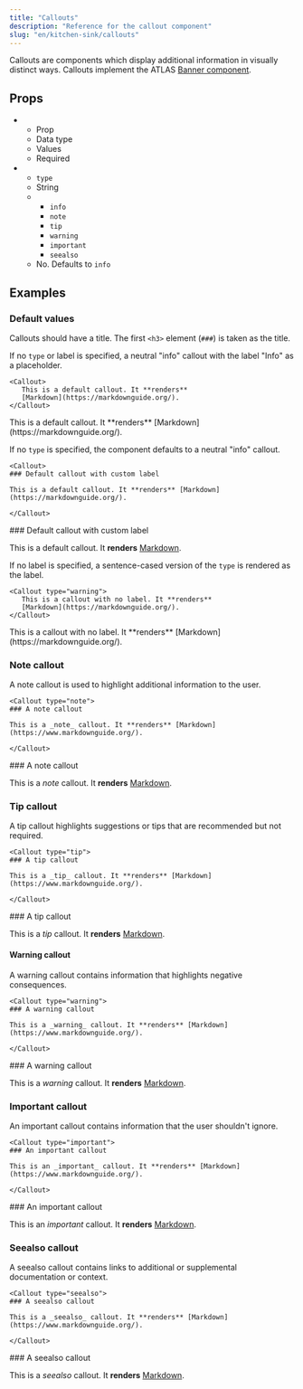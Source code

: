 ```yaml
---
title: "Callouts"
description: "Reference for the callout component"
slug: "en/kitchen-sink/callouts"
---
```


Callouts are components which display additional information in visually distinct ways. Callouts implement the ATLAS [Banner component](https://atlas.adeven.com/docs/components/Banner).

## Props

<ListTable>

-  -  Prop
   -  Data type
   -  Values
   -  Required
-  -  `type`
   -  String
   -  -  `info`
      -  `note`
      -  `tip`
      -  `warning`
      -  `important`
      -  `seealso`
   -  No. Defaults to `info`

</ListTable>

## Examples

### Default values

Callouts should have a title. The first `<h3>` element (`###`) is taken as the title.

If no `type` or label is specified, a neutral "info" callout with the label "Info" as a placeholder.

```mdx
<Callout>
   This is a default callout. It **renders**
   [Markdown](https://markdownguide.org/).
</Callout>
```

<Callout>
   This is a default callout. It **renders**
   [Markdown](https://markdownguide.org/).
</Callout>

If no `type` is specified, the component defaults to a neutral "info" callout.

```mdx
<Callout>
### Default callout with custom label

This is a default callout. It **renders** [Markdown](https://markdownguide.org/).

</Callout>
```

<Callout>
### Default callout with custom label

This is a default callout. It **renders** [Markdown](https://markdownguide.org/).

</Callout>

If no label is specified, a sentence-cased version of the `type` is rendered as the label.

```mdx
<Callout type="warning">
   This is a callout with no label. It **renders**
   [Markdown](https://markdownguide.org/).
</Callout>
```

<Callout type="warning">
   This is a callout with no label. It **renders**
   [Markdown](https://markdownguide.org/).
</Callout>

### Note callout

A note callout is used to highlight additional information to the user.

```mdx
<Callout type="note">
### A note callout

This is a _note_ callout. It **renders** [Markdown](https://www.markdownguide.org/).

</Callout>
```

<Callout type="note">
### A note callout

This is a _note_ callout. It **renders** [Markdown](https://www.markdownguide.org/).

</Callout>

### Tip callout

A tip callout highlights suggestions or tips that are recommended but not required.

```mdx
<Callout type="tip">
### A tip callout

This is a _tip_ callout. It **renders** [Markdown](https://www.markdownguide.org/).

</Callout>
```

<Callout type="tip">
### A tip callout

This is a _tip_ callout. It **renders** [Markdown](https://www.markdownguide.org/).

</Callout>

#### Warning callout

A warning callout contains information that highlights negative consequences.

```mdx
<Callout type="warning">
### A warning callout

This is a _warning_ callout. It **renders** [Markdown](https://www.markdownguide.org/).

</Callout>
```

<Callout type="warning">
### A warning callout

This is a _warning_ callout. It **renders** [Markdown](https://www.markdownguide.org/).

</Callout>

### Important callout

An important callout contains information that the user shouldn't ignore.

```mdx
<Callout type="important">
### An important callout

This is an _important_ callout. It **renders** [Markdown](https://www.markdownguide.org/).

</Callout>
```

<Callout type="important">
### An important callout

This is an _important_ callout. It **renders** [Markdown](https://www.markdownguide.org/).

</Callout>

### Seealso callout

A seealso callout contains links to additional or supplemental documentation or context.

```mdx
<Callout type="seealso">
### A seealso callout

This is a _seealso_ callout. It **renders** [Markdown](https://www.markdownguide.org/).

</Callout>
```

<Callout type="seealso">
### A seealso callout

This is a _seealso_ callout. It **renders** [Markdown](https://www.markdownguide.org/).

</Callout>
